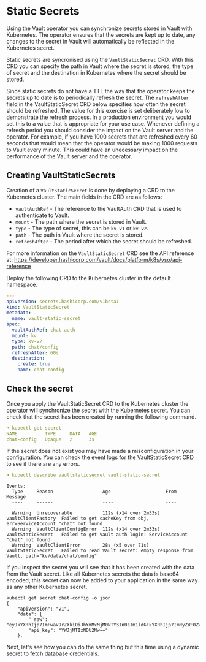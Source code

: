 # Static Secrets

Using the Vault operator you can synchronize secrets stored in Vault with Kubernetes.
The operator ensures that the secrets are kept up to date, any changes to the secret
in Vault will automatically be reflected in the Kubernetes secret.

Static secrets are syncronised using the `VaultStaticSecret` CRD.  With this 
CRD you can specify the path in Vault where the secret is stored, the type of secret
and the destination in Kubernetes where the secret should be stored.

Since static secrets do not have a TTL the way that the operator keeps the secrets up to date
is to periodically refresh the secret.  The `refreshAfter` field in the VaultStaticSecret CRD
below specifies how often the secret should be refreshed. The value for this exercise
is set deliberately low to demonstrate the refresh process. In a production environment
you would set this to a value that is appropriate for your use case. Whenever defining
a refresh period you should consider the impact on the Vault server and the operator. 
For example, if you have 1000 secrets that are refreshed every 60 seconds that would
mean that the operator would be making 1000 requests to Vault every minute.  This could
have an unecessary impact on the performance of the Vault server and the operator.

## Creating VaultStaticSecrets

Creation of a `VaultStaticSecret` is done by deploying a CRD to the Kubernetes cluster.
The main fields in the CRD are as follows:

- `vaultAuthRef` - The reference to the VaultAuth CRD that is used to authenticate to Vault.
- `mount` - The path where the secret is stored in Vault.
- `type` - The type of secret, this can be `kv-v1` or `kv-v2`.
- `path` - The path in Vault where the secret is stored.
- `refreshAfter` - The period after which the secret should be refreshed.

For more information on the `VaultStaticSecret` CRD see the API reference at:
https://developer.hashicorp.com/vault/docs/platform/k8s/vso/api-reference

<Task id="configure_static">

Deploy the following CRD to the Kubernetes cluster in the default namespace.

```yaml
---
apiVersion: secrets.hashicorp.com/v1beta1
kind: VaultStaticSecret
metadata:
  name: vault-static-secret
spec:
  vaultAuthRef: chat-auth
  mount: kv
  type: kv-v2
  path: chat/config 
  refreshAfter: 60s
  destination:
    create: true
    name: chat-config
```

</Task>

## Check the secret

Once you apply the VaultStaticSecret CRD to the Kubernetes cluster the operator will 
synchronize the secret with the Kubernetes secret.  You can check that the secret has
been created by running the following command.

```yaml
➜ kubectl get secret                
NAME          TYPE     DATA   AGE
chat-config   Opaque   2      3s
```

If the secret does not exist you may have made a misconfiguration in your configuration.
You can check the event logs for the VaultStaticSecret CRD to see if there are any errors.

```yaml
➜ kubectl describe vaultstaticsecret vault-static-secret
```

```shell
Events:
  Type     Reason                  Age                    From                Message
  ----     ------                  ----                   ----                -------
  Warning  Unrecoverable           112s (x14 over 2m33s)  vaultClientFactory  Failed to get cacheKey from obj, err=ServiceAccount "chat" not found
  Warning  VaultClientConfigError  112s (x14 over 2m33s)  VaultStaticSecret   Failed to get Vault auth login: ServiceAccount "chat" not found
  Warning  VaultClientError        28s (x5 over 71s)      VaultStaticSecret   Failed to read Vault secret: empty response from Vault, path="kv/data/chat/config"
```

If you inspect the secret you will see that it has been created with the data from the Vault secret.
Like all Kubernetes secrets the data is base64 encoded, this secret can now be 
added to your application in the same way as any other Kubernetes secret.

```shell
kubectl get secret chat-config -o json 
{
    "apiVersion": "v1",
    "data": {
        "_raw": "eyJkYXRhIjp7ImFwaV9rZXkiOiJhYmMxMjM0NTY3In0sIm1ldGFkYXRhIjp7ImNyZWF0ZWRfdGltZSI6IjIwMjQtMDYtMTZUMDU6MTM6MTEuODg0OTUwMTEyWiIsImN1c3RvbV9tZXRhZGF0YSI6bnVsbCwiZGVsZXRpb25fdGltZSI6IiIsImRlc3Ryb3llZCI6ZmFsc2UsInZlcnNpb24iOjJ9fQ==",
        "api_key": "YWJjMTIzNDU2Nw=="
    },
```

Next, let's see how you can do the same thing but this time using a dynamic secret to
fetch database credentials.